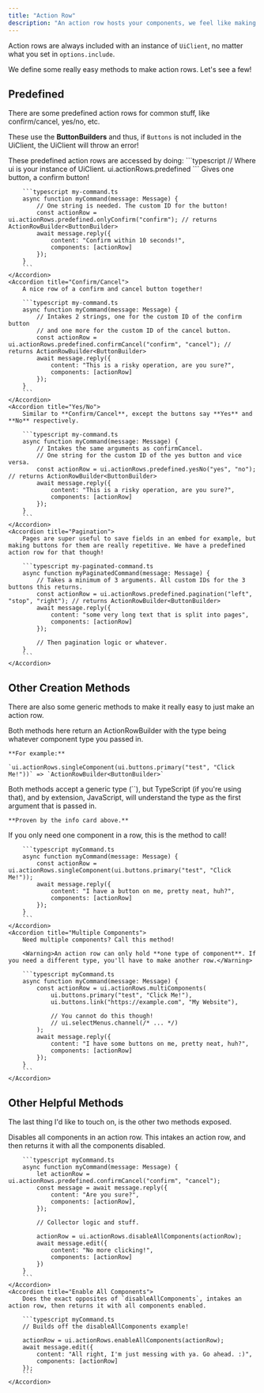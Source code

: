 ```yaml
---
title: "Action Row"
description: "An action row hosts your components, we feel like making them easier to make is really useful!"
---
```


<Note>Action rows are always included with an instance of `UiClient`, no matter what you set in `options.include`.</Note>

We define some really easy methods to make action rows. Let's see a few!

## Predefined

There are some predefined action rows for common stuff, like confirm/cancel, yes/no, etc.

<Danger>These use the **ButtonBuilders** and thus, if `Buttons` is not included in the UiClient, the UiClient will throw an error!</Danger>

<Info>
    These predefined action rows are accessed by doing:
    ```typescript
    // Where ui is your instance of UiClient.
    ui.actionRows.predefined
    ```
</Info>

<AccordionGroup>
    <Accordion title="Only Confirm">
        Gives one button, a confirm button!

        ```typescript my-command.ts
        async function myCommand(message: Message) {
            // One string is needed. The custom ID for the button!
            const actionRow = ui.actionRows.predefined.onlyConfirm("confirm"); // returns ActionRowBuilder<ButtonBuilder>
            await message.reply({
                content: "Confirm within 10 seconds!",
                components: [actionRow]
            });
        }
        ```
    </Accordion>
    <Accordion title="Confirm/Cancel">
        A nice row of a confirm and cancel button together!

        ```typescript my-command.ts
        async function myCommand(message: Message) {
            // Intakes 2 strings, one for the custom ID of the confirm button
            // and one more for the custom ID of the cancel button.
            const actionRow = ui.actionRows.predefined.confirmCancel("confirm", "cancel"); // returns ActionRowBuilder<ButtonBuilder>
            await message.reply({
                content: "This is a risky operation, are you sure?",
                components: [actionRow]
            });
        }
        ```
    </Accordion>
    <Accordion title="Yes/No">
        Similar to **Confirm/Cancel**, except the buttons say **Yes** and **No** respectively.

        ```typescript my-command.ts
        async function myCommand(message: Message) {
            // Intakes the same arguments as confirmCancel.
            // One string for the custom ID of the yes button and vice versa.
            const actionRow = ui.actionRows.predefined.yesNo("yes", "no"); // returns ActionRowBuilder<ButtonBuilder>
            await message.reply({
                content: "This is a risky operation, are you sure?",
                components: [actionRow]
            });
        }
        ```
    </Accordion>
    <Accordion title="Pagination">
        Pages are super useful to save fields in an embed for example, but making buttons for them are really repetitive. We have a predefined action row for that though!

        ```typescript my-paginated-command.ts
        async function myPaginatedCommand(message: Message) {
            // Takes a minimum of 3 arguments. All custom IDs for the 3 buttons this returns.
            const actionRow = ui.actionRows.predefined.pagination("left", "stop", "right"); // returns ActionRowBuilder<ButtonBuilder>
            await message.reply({
                content: "some very long text that is split into pages",
                components: [actionRow]
            });

            // Then pagination logic or whatever.
        }
        ```
    </Accordion>
</AccordionGroup>

## Other Creation Methods

There are also some generic methods to make it really easy to just make
an action row.

<Info>
    Both methods here return an ActionRowBuilder with the type being whatever component type you passed in.

    **For example:**
    
    `ui.actionRows.singleComponent(ui.buttons.primary("test", "Click Me!"))` => `ActionRowBuilder<ButtonBuilder>`
</Info>

<Note>
    Both methods accept a generic type (`<T>`), but TypeScript (if you're using that), and by extension, JavaScript, will understand the type as the first argument that is passed in.

    **Proven by the info card above.**
</Note>

<AccordionGroup>
    <Accordion title="Single Component">
        If you only need one component in a row, this is the method to call!

        ```typescript myCommand.ts
        async function myCommand(message: Message) {
            const actionRow = ui.actionRows.singleComponent(ui.buttons.primary("test", "Click Me!"));
            await message.reply({
                content: "I have a button on me, pretty neat, huh?",
                components: [actionRow]
            });
        }
        ```
    </Accordion>
    <Accordion title="Multiple Components">
        Need multiple components? Call this method!

        <Warning>An action row can only hold **one type of component**. If you need a different type, you'll have to make another row.</Warning>

        ```typescript myCommand.ts
        async function myCommand(message: Message) {
            const actionRow = ui.actionRows.multiComponents(
                ui.buttons.primary("test", "Click Me!"),
                ui.buttons.link("https://example.com", "My Website"),

                // You cannot do this though!
                // ui.selectMenus.channel(/* ... */)
            );
            await message.reply({
                content: "I have some buttons on me, pretty neat, huh?",
                components: [actionRow]
            });
        }
        ```
    </Accordion>
</AccordionGroup>

## Other Helpful Methods

The last thing I'd like to touch on, is the other two methods exposed.

<AccordionGroup>
    <Accordion title="Disable All Components">
        Disables all components in an action row. This intakes an action row, and then returns it with all the components disabled.

        ```typescript myCommand.ts
        async function myCommand(message: Message) {
            let actionRow = ui.actionRows.predefined.confirmCancel("confirm", "cancel");
            const message = await message.reply({
                content: "Are you sure?",
                components: [actionRow],
            });

            // Collector logic and stuff.

            actionRow = ui.actionRows.disableAllComponents(actionRow);
            await message.edit({
                content: "No more clicking!",
                components: [actionRow]
            })
        }
        ```
    </Accordion>
    <Accordion title="Enable All Components">
        Does the exact opposites of `disableAllComponents`, intakes an action row, then returns it with all components enabled.

        ```typescript myCommand.ts
        // Builds off the disableAllComponents example!

        actionRow = ui.actionRows.enableAllComponents(actionRow);
        await message.edit({
            content: "All right, I'm just messing with ya. Go ahead. :)",
            components: [actionRow]
        });
        ```
    </Accordion>
</AccordionGroup>
